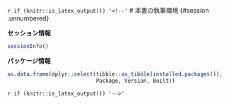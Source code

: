 `r if (knitr::is_latex_output()) '<!--'` 
# 本書の執筆環境 {#session .unnumbered}

**セッション情報**

```r
sessionInfo()
```

**パッケージ情報**

```r
as.data.frame(dplyr::select(tibble::as_tibble(installed.packages()),
                            Package, Version, Built))
```

`r if (knitr::is_latex_output()) '-->'`
